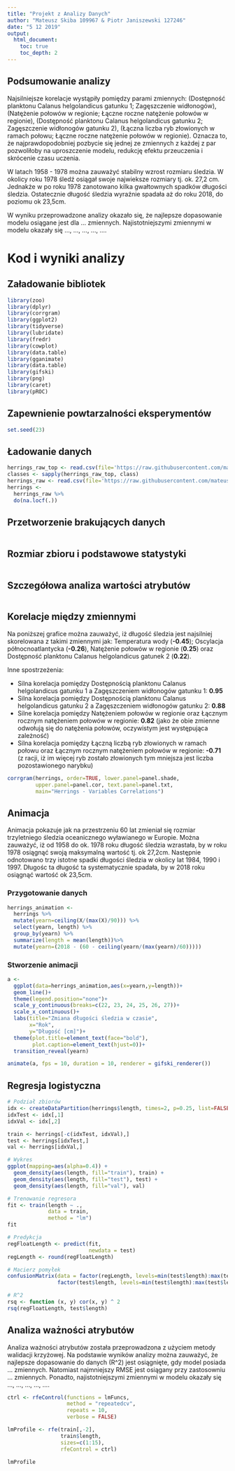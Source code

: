 ```yaml
---
title: "Projekt z Analizy Danych"
author: "Mateusz Skiba 109967 & Piotr Janiszewski 127246"
date: "5 12 2019"
output: 
  html_document:
    toc: true
    toc_depth: 2
---
```


## Podsumowanie analizy

Najsilniejsze korelacje wystąpiły pomiędzy parami zmiennych: (Dostępność planktonu Calanus helgolandicus gatunku 1; Zagęszczenie widłonogów), (Natężenie połowów w regionie; Łączne roczne natężenie połowów w regionie), (Dostępność planktonu Calanus helgolandicus gatunku 2; Zagęszczenie widłonogów gatunku 2), (Łączna liczba ryb złowionych w ramach połowu; Łączne roczne natężenie połowów w regionie). Oznacza to, że najprawdopodobniej pozbycie się jednej ze zmiennych z każdej z par pozwoliłoby na uproszczenie modelu, redukcję efektu przeuczenia i skrócenie czasu uczenia.

W latach 1958 - 1978 można zauważyć stabilny wzrost rozmiaru śledzia. W okolicy roku 1978 śledź osiągał swoje najwieksze rozmiary tj. ok. 27,2 cm. Jednakże w po roku 1978 zanotowano kilka gwałtownych spadków długości śledzia. Ostatecznie długość śledzia wyraźnie spadała aż do roku 2018, do poziomu ok 23,5cm. 

W wyniku przeprowadzone analizy okazało się, że najlepsze dopasowanie modelu osiągane jest dla ... zmiennych. Najistotniejszymi zmiennymi w modelu okazały się ..., ..., ..., ..., ....

# Kod i wyniki analizy

## Załadowanie bibliotek
```r
library(zoo)
library(dplyr)
library(corrgram)
library(ggplot2)
library(tidyverse)
library(lubridate)
library(fredr)
library(cowplot)
library(data.table)
library(gganimate)
library(data.table)
library(gifski)
library(png)
library(caret)
library(pROC)
```

## Zapewnienie powtarzalności eksperymentów
```r
set.seed(23)
```


## Ładowanie danych
```r
herrings_raw_top <- read.csv(file='https://raw.githubusercontent.com/mateuszskiba/emd-1/master/sledzie.csv?token=AFU5A4AIIMA5QAADFMACAFS55ZYIY', header=TRUE, sep=',', na.strings='?', nrows=100)
classes <- sapply(herrings_raw_top, class)
herrings_raw <- read.csv(file='https://raw.githubusercontent.com/mateuszskiba/emd-1/master/sledzie.csv?token=AFU5A4AIIMA5QAADFMACAFS55ZYIY', header=TRUE, sep=',', na.strings='?', colClasses=classes)
herrings <- 
  herrings_raw %>%
  do(na.locf(.))
```

## Przetworzenie brakujących danych
```R
```

## Rozmiar zbioru i podstawowe statystyki
```R
```

## Szczegółowa analiza wartości atrybutów
```R
```

## Korelacje między zmiennymi
Na poniższej grafice można zauważyć, iż długość śledzia jest najsilniej skorelowana z takimi zmiennymi jak: Temperatura wody (**-0.45**); Oscylacja północnoatlantycka (**-0.26**), Natężenie połowów w regionie (**0.25**) oraz Dostępność planktonu Calanus helgolandicus gatunek 2 (**0.22**).


Inne spostrzeżenia:

* Silna korelacja pomiędzy Dostępnością planktonu Calanus helgolandicus gatunku 1 a Zagęszczeniem widłonogów gatunku 1: **0.95**
* Silna korelacja pomiędzy Dostępnością planktonu Calanus helgolandicus gatunku 2 a Zagęszczeniem widłonogów gatunku 2: **0.88**
* Silne korelacja pomiędzy Natężeniem połowów w regionie oraz Łącznym rocznym natężeniem połowów w regionie: **0.82** (jako że obie zmienne odwołują się do natężenia połowów, oczywistym jest występująca zależność)
* Silna korelacja pomiędzy Łączną liczbą ryb złowionych w ramach połowu oraz Łącznym rocznym natężeniem połowów w regionie: **-0.71** (z racji, iż im więcej ryb zostało złowionych tym mniejsza jest liczba pozostawionego narybku)


```r
corrgram(herrings, order=TRUE, lower.panel=panel.shade,
         upper.panel=panel.cor, text.panel=panel.txt,
         main="Herrings - Variables Correlations")
```

## Animacja

Animacja pokazuje jak na przestrzeniu 60 lat zmieniał się rozmiar trzyletniego śledzia oceanicznego wyławianego w Europie.
Można zauważyć, iż od 1958 do ok. 1978 roku długość śledzia wzrastała, by w roku 1978 osiągnąć swoją maksymalną wartość tj. ok 27,2cm. Następnie odnotowano trzy istotne spadki długości śledzia w okolicy lat 1984, 1990 i 1997. Długośc ta długość ta systematycznie spadała, by w 2018 roku osiągnąć wartość ok 23,5cm.


### Przygotowanie danych
```r
herrings_animation <- 
  herrings %>%
  mutate(yearn=ceiling(X/(max(X)/90))) %>% 
  select(yearn, length) %>%
  group_by(yearn) %>%
  summarize(length = mean(length))%>%
  mutate(yearn=(2018 - (60 - ceiling(yearn/(max(yearn)/60)))))
```

### Stworzenie animacji
```r
a <- 
  ggplot(data=herrings_animation,aes(x=yearn,y=length))+
  geom_line()+
  theme(legend.position="none")+
  scale_y_continuous(breaks=c(22, 23, 24, 25, 26, 27))+
  scale_x_continuous()+
  labs(title="Zmiana długości śledzia w czasie",
       x="Rok",
       y="Długość [cm]")+
  theme(plot.title=element_text(face="bold"),
        plot.caption=element_text(hjust=0))+
  transition_reveal(yearn)

animate(a, fps = 10, duration = 10, renderer = gifski_renderer())
```

## Regresja logistyczna
```r
# Podział zbiorów
idx <- createDataPartition(herrings$length, times=2, p=0.25, list=FALSE)
idxTest <- idx[,1]
idxVal <- idx[,2]

train <- herrings[-c(idxTest, idxVal),]
test <- herrings[idxTest,]
val <- herrings[idxVal,]

# Wykres
ggplot(mapping=aes(alpha=0.4)) + 
  geom_density(aes(length, fill="train"), train) + 
  geom_density(aes(length, fill="test"), test) + 
  geom_density(aes(length, fill="val"), val)

# Trenowanie regresora
fit <- train(length ~ .,
             data = train,
             method = "lm")
fit

# Predykcja
regFloatLength <- predict(fit,
                          newdata = test)
regLength <- round(regFloatLength)

# Macierz pomyłek
confusionMatrix(data = factor(regLength, levels=min(test$length):max(test$length)),
                factor(test$length, levels=min(test$length):max(test$length)))

# R^2
rsq <- function (x, y) cor(x, y) ^ 2
rsq(regFloatLength, test$length)
```

## Analiza ważności atrybutów
Analiza ważności atrybutów została przeprowadzona z użyciem metody walidacji krzyżowej. Na podstawie wyników analizy można zauważyć, że najlepsze dopasowanie do danych (R^2) jest osiągnięte, gdy model posiada ... zmiennych. Natomiast najmniejszy RMSE jest osiągany przy zastosowniu ... zmiennych. 
Ponadto, najistotniejszymi zmiennymi w modelu okazały się ..., ..., ..., ..., ....


```R
ctrl <- rfeControl(functions = lmFuncs,
                   method = "repeatedcv",
                   repeats = 10,
                   verbose = FALSE)

lmProfile <- rfe(train[,-2],
                 train$length,
                 sizes=c(1:15),
                 rfeControl = ctrl)

lmProfile
```